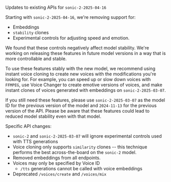 Updates to existing APIs for `sonic-2-2025-04-16`

Starting with `sonic-2-2025-04-16`, we're removing support for:

- Embeddings
- `stability` clones
- Experimental controls for adjusting speed and emotion.

We found that these controls negatively affect model stability. We're working on releasing these features in future model versions in a way that is more controllable and stable.

To use these features stably with the new model, we recommend using instant voice cloning to create new voices with the modifications you're looking for. For example, you can speed up or slow down voices with `FFMPEG`, use Voice Changer to create emotive versions of voices, and make instant clones of voices generated with embeddings on `sonic-2-2025-03-07`.

If you still need these features, please use `sonic-2-2025-03-07` as the model ID for the previous version of the model and `2024-11-13` for the previous version of the API. Please be aware that these features could lead to reduced model stability even with that model.

Specific API changes:

- `sonic-2` and `sonic-2-2025-03-07` will ignore experimental controls used with TTS generations
- Voice cloning only supports `similarity` clones -- this technique performs the best across-the-board on the `sonic-2` model.
- Removed embeddings from all endpoints.
- Voices may only be specified by Voice ID
  - `/tts` generations cannot be called with voice embeddings
- Deprecated `/voices/create` and `/voices/mix`

